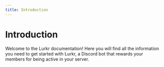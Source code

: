 ```yaml
---
title: Introduction
---
```


# Introduction

Welcome to the Lurkr documentation! Here you will find all the information you need to get started with Lurkr, a Discord bot that rewards your members for being active in your server.
